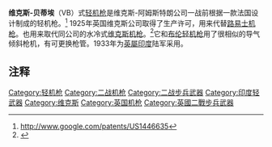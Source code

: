 {{noteTA
|G1=軍事
|G2=長度單位
|G3=Firearms
}}
{{Infobox Weapon
|name= Vickers-Berthier
|image= File:Vickers-Berthier-M1924-light-machine-gun-batey-haosef-1.jpg
|image_size= 300px
|caption= 
|origin={{flagcountry|United Kingdom}}
|type= 輕機槍
<!-- Type selection -->
|is_ranged=yes
|is_UK=yes
<!-- Service history -->
|service=
|used_by= {{flagcountry|British Empire}}
|wars=[[二戰|二戰]]
<!-- Production history -->
|designer=
|design_date=
|manufacturer=  [[Vickers-Armstrong|Vickers-Armstrong]]，[[Ishapore_Rifle_Factory|Ishapore Rifle Factory]]
|production_date=
|number=
|variants=
<!-- General specifications -->
|weight= 24.4磅（11.1公斤）
|length= 45.5英吋（1.156公尺）
|part_length=
<!-- Ranged weapon specifications --> 
|cartridge= {{tsl|en|.303 British|.303英式彈}}
|caliber=
|action=[[氣動式|氣動式]]
|rate= 450—600發／分鐘
|velocity= 745公尺／秒 
|range=
|max_range=
|feed= 30發盒裝彈匣
|sights= [[機械瞄具|機械瞄具]]
}}

'''维克斯-贝蒂埃'''（VB）式[[轻机枪|轻机枪]]是维克斯-阿姆斯特朗公司一战前根据一款法国设计制成的轻机枪。<ref>http://www.google.com/patents/US1446635</ref> 1925年英国维克斯公司取得了生产许可，用来代替[[路易士机枪|路易士机枪]]。也用来取代同公司的水冷式[[维克斯机枪|维克斯机枪]]。<ref>{{cite web | url=http://www.forgottenweapons.com/light-machine-guns/vickers-rifle/ | title=Vickers LMG | publisher=Forgotten Weapons.com}}</ref>它和[[布伦轻机枪|布伦轻机枪]]用了很相似的导气倾斜枪机，有可更换枪管。1933年为[[英屬印度|英屬印度]]陆军采用。

==注释==
<references/>

[[Category:轻机枪|Category:轻机枪]]
[[Category:二战机枪|Category:二战机枪]]
[[Category:二战步兵武器|Category:二战步兵武器]]
[[Category:印度轻武器|Category:印度轻武器]]
[[Category:维克斯|Category:维克斯]]
[[Category:英国机枪|Category:英国机枪]]
[[Category:英國二戰步兵武器|Category:英國二戰步兵武器]]